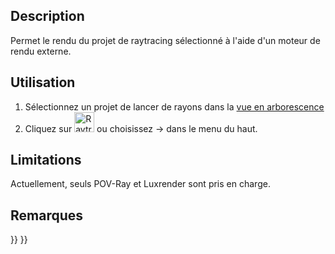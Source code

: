 <languages/>

{{Docnav/fr
|[[Raytracing_ExportProject/fr|Exporter un projet]]
|[[Raytracing_WriteView/fr|Export de la vue vers Pov-Ray]]
|[[Raytracing_Workbench/fr|Atelier Raytracing]]
|IconL=Raytracing_ExportProject.svg
|IconR=Raytracing_WriteView.svg
|IconC=Workbench_Raytracing.svg
}}

{{GuiCommand/fr
|Name=Raytracing Render
|Name/fr=Raytracing Rendu
|MenuLocation=Raytracing → Rendu
|Workbenches=[[Raytracing_Workbench/fr|Raytracing]]
|Shortcut=
|SeeAlso=
}}

==Description==

Permet le rendu du projet de raytracing sélectionné à l'aide d'un moteur de rendu externe.

<span id="Usage"></span>
==Utilisation==

# Sélectionnez un projet de lancer de rayons dans la [[Tree_view/fr|vue en arborescence]]
# Cliquez sur [[Image:Raytracing_Render.svg|32px]] ou choisissez {{Button|Raytracing}}  →  {{Button|[[Image:Raytracing_Render.svg|32px]] Rendu}} dans le menu du haut.

==Limitations==

Actuellement, seuls POV-Ray et Luxrender sont pris en charge.

<span id="Notes"></span>
==Remarques==


{{Docnav/fr
|[[Raytracing_ExportProject/fr|Exporter un projet]]
|[[Raytracing_WriteView/fr|Export de la vue vers Pov-Ray]]
|[[Raytracing_Workbench/fr|Atelier Raytracing]]
|IconL=Raytracing_ExportProject.svg
|IconR=Raytracing_WriteView.svg
|IconC=Workbench_Raytracing.svg
}}

{{Raytracing_Tools_navi{{#translation:}}}}
{{Userdocnavi{{#translation:}}}}